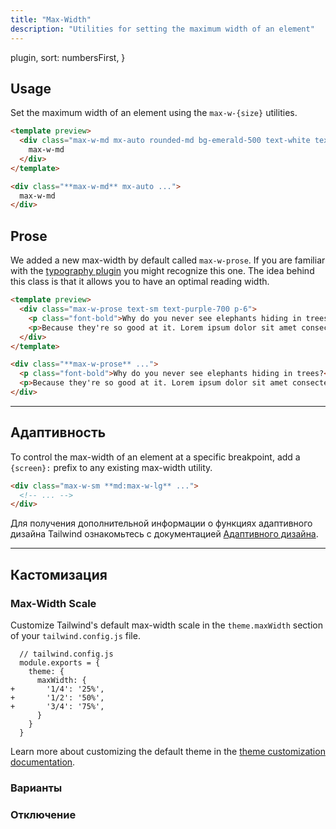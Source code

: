 ```yaml
---
title: "Max-Width"
description: "Utilities for setting the maximum width of an element"
---
```



  plugin,
  sort: numbersFirst,
}

## Usage

Set the maximum width of an element using the `max-w-{size}` utilities.

```html emerald
<template preview>
  <div class="max-w-md mx-auto rounded-md bg-emerald-500 text-white text-2xl font-extrabold flex items-center justify-center py-3">
    max-w-md
  </div>
</template>

<div class="**max-w-md** mx-auto ...">
  max-w-md
</div>
```

## Prose

We added a new max-width by default called `max-w-prose`. If you are familiar with the [typography plugin](https://github.com/tailwindlabs/tailwindcss-typography) you might recognize this one. The idea behind this class is that it allows you to have an optimal reading width.

```html purple
<template preview>
  <div class="max-w-prose text-sm text-purple-700 p-6">
    <p class="font-bold">Why do you never see elephants hiding in trees?</p>
    <p>Because they're so good at it. Lorem ipsum dolor sit amet consectetur adipisicing elit. Quas cupiditate laboriosam fugiat.</p>
  </div>
</template>

<div class="**max-w-prose** ...">
  <p class="font-bold">Why do you never see elephants hiding in trees?</p>
  <p>Because they're so good at it. Lorem ipsum dolor sit amet consectetur adipisicing elit. Quas cupiditate laboriosam fugiat.</p>
</div>
```

---

## Адаптивность

To control the max-width of an element at a specific breakpoint, add a `{screen}:` prefix to any existing max-width utility.

```html
<div class="max-w-sm **md:max-w-lg** ...">
  <!-- ... -->
</div>
```

Для получения дополнительной информации о функциях адаптивного дизайна Tailwind ознакомьтесь с документацией [Адаптивного дизайна](/docs/responsive-design).

---

## Кастомизация

### Max-Width Scale

Customize Tailwind's default max-width scale in the `theme.maxWidth` section of your `tailwind.config.js` file.

```diff-js
  // tailwind.config.js
  module.exports = {
    theme: {
      maxWidth: {
+       '1/4': '25%',
+       '1/2': '50%',
+       '3/4': '75%',
      }
    }
  }
```

Learn more about customizing the default theme in the [theme customization documentation](/docs/theme#customizing-the-default-theme).

### Варианты

<Variants plugin="maxWidth" name="max-width" />

### Отключение

<Disabling plugin="maxWidth" name="max-width" />
